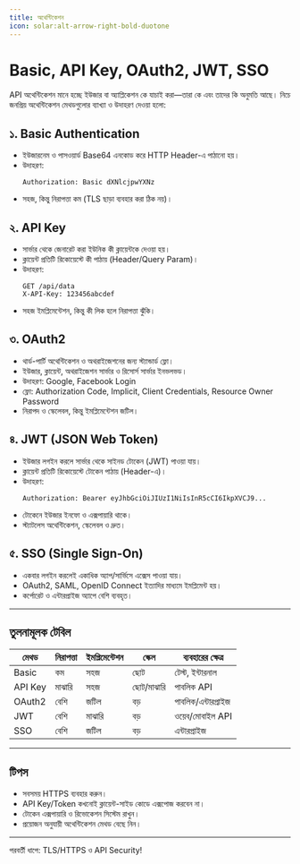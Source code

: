 ```yaml
---
title: অথেন্টিকেশন
icon: solar:alt-arrow-right-bold-duotone
---
```


# Basic, API Key, OAuth2, JWT, SSO

API অথেন্টিকেশন মানে হচ্ছে ইউজার বা অ্যাপ্লিকেশন কে যাচাই করা—তারা কে এবং তাদের কি অনুমতি আছে। নিচে জনপ্রিয় অথেন্টিকেশন মেথডগুলোর ব্যাখ্যা ও উদাহরণ দেওয়া হলো:

## ১. Basic Authentication
- ইউজারনেম ও পাসওয়ার্ড Base64 এনকোড করে HTTP Header-এ পাঠানো হয়।
- উদাহরণ:
  ```http
  Authorization: Basic dXNlcjpwYXNz
  ```
- সহজ, কিন্তু নিরাপত্তা কম (TLS ছাড়া ব্যবহার করা ঠিক নয়)।

## ২. API Key
- সার্ভার থেকে জেনারেট করা ইউনিক কী ক্লায়েন্টকে দেওয়া হয়।
- ক্লায়েন্ট প্রতিটি রিকোয়েস্টে কী পাঠায় (Header/Query Param)।
- উদাহরণ:
  ```http
  GET /api/data
  X-API-Key: 123456abcdef
  ```
- সহজ ইমপ্লিমেন্টেশন, কিন্তু কী লিক হলে নিরাপত্তা ঝুঁকি।

## ৩. OAuth2
- থার্ড-পার্টি অথেন্টিকেশন ও অথরাইজেশনের জন্য স্ট্যান্ডার্ড ফ্লো।
- ইউজার, ক্লায়েন্ট, অথরাইজেশন সার্ভার ও রিসোর্স সার্ভার ইনভলভড।
- উদাহরণ: Google, Facebook Login
- ফ্লো: Authorization Code, Implicit, Client Credentials, Resource Owner Password
- নিরাপদ ও স্কেলেবল, কিন্তু ইমপ্লিমেন্টেশন জটিল।

## ৪. JWT (JSON Web Token)
- ইউজার লগইন করলে সার্ভার থেকে সাইনড টোকেন (JWT) পাওয়া যায়।
- ক্লায়েন্ট প্রতিটি রিকোয়েস্টে টোকেন পাঠায় (Header-এ)।
- উদাহরণ:
  ```http
  Authorization: Bearer eyJhbGciOiJIUzI1NiIsInR5cCI6IkpXVCJ9...
  ```
- টোকেনে ইউজার ইনফো ও এক্সপায়ারি থাকে।
- স্ট্যাটলেস অথেন্টিকেশন, স্কেলেবল ও দ্রুত।

## ৫. SSO (Single Sign-On)
- একবার লগইন করলেই একাধিক অ্যাপ/সার্ভিসে এক্সেস পাওয়া যায়।
- OAuth2, SAML, OpenID Connect ইত্যাদির মাধ্যমে ইমপ্লিমেন্ট হয়।
- কর্পোরেট ও এন্টারপ্রাইজ অ্যাপে বেশি ব্যবহৃত।

---

## তুলনামূলক টেবিল
| মেথড         | নিরাপত্তা | ইমপ্লিমেন্টেশন | স্কেল | ব্যবহারের ক্ষেত্র |
|--------------|-----------|----------------|-------|-------------------|
| Basic        | কম        | সহজ           | ছোট  | টেস্ট, ইন্টারনাল  |
| API Key      | মাঝারি    | সহজ           | ছোট/মাঝারি | পাবলিক API |
| OAuth2       | বেশি      | জটিল          | বড়   | পাবলিক/এন্টারপ্রাইজ|
| JWT          | বেশি      | মাঝারি         | বড়   | ওয়েব/মোবাইল API  |
| SSO          | বেশি      | জটিল          | বড়   | এন্টারপ্রাইজ      |

---

## টিপস
- সবসময় HTTPS ব্যবহার করুন।
- API Key/Token কখনোই ক্লায়েন্ট-সাইড কোডে এক্সপোজ করবেন না।
- টোকেন এক্সপায়ারি ও রিভোকেশন সিস্টেম রাখুন।
- প্রয়োজন অনুযায়ী অথেন্টিকেশন মেথড বেছে নিন।

---

পরবর্তী ধাপে: TLS/HTTPS ও API Security!
